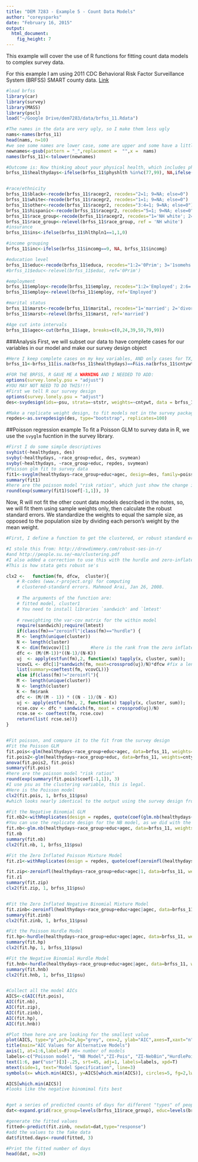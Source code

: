 ```yaml
---
title: "DEM 7283 - Example 5 - Count Data Models"
author: "coreysparks"
date: "February 16, 2015"
output:
  html_document:
    fig_height: 7
---
```


This example will cover the use of R functions for fitting count data models to complex survey data.

For this example I am using 2011 CDC Behavioral Risk Factor Surveillance System (BRFSS) SMART county data. [Link](http://www.cdc.gov/brfss/smart/smart_2011.htm)

```r
#load brfss
library(car)
library(survey)
library(MASS)
library(pscl)
load("~/Google Drive/dem7283/data/brfss_11.Rdata")

#The names in the data are very ugly, so I make them less ugly
nams<-names(brfss_11)
head(nams, n=10)
#we see some names are lower case, some are upper and some have a little _ in the first position. This is a nightmare.
newnames<-gsub(pattern = "_",replacement =  "",x =  nams)
names(brfss_11)<-tolower(newnames)

#Outcome is: Now thinking about your physical health, which includes physical illness and injury, for how many days during the past 30 days was your physical health not good?
brfss_11$healthydays<-ifelse(brfss_11$physhlth %in%c(77,99), NA,ifelse(brfss_11$physhlth==88,0, brfss_11$physhlth))


#race/ethnicity
brfss_11$black<-recode(brfss_11$racegr2, recodes="2=1; 9=NA; else=0")
brfss_11$white<-recode(brfss_11$racegr2, recodes="1=1; 9=NA; else=0")
brfss_11$other<-recode(brfss_11$racegr2, recodes="3:4=1; 9=NA; else=0")
brfss_11$hispanic<-recode(brfss_11$racegr2, recodes="5=1; 9=NA; else=0")
brfss_11$race_group<-recode(brfss_11$racegr2, recodes="1='NH white'; 2='NH black'; 3:4='NH other';5='hispanic'; else=NA", as.factor.result = T)
brfss_11$race_group<-relevel(brfss_11$race_group, ref = 'NH white')
#insurance
brfss_11$ins<-ifelse(brfss_11$hlthpln1==1,1,0)

#income grouping
brfss_11$inc<-ifelse(brfss_11$incomg==9, NA, brfss_11$incomg)

#education level
brfss_11$educ<-recode(brfss_11$educa, recodes="1:2='0Prim'; 3='1somehs'; 4='2hsgrad'; 5='3somecol'; 6='4colgrad';9=NA", as.factor.result=T)
#brfss_11$educ<-relevel(brfss_11$educ, ref='0Prim')

#employment
brfss_11$employ<-recode(brfss_11$employ, recodes="1:2='Employed'; 2:6='nilf'; 7='retired'; 8='unable'; else=NA", as.factor.result=T)
brfss_11$employ<-relevel(brfss_11$employ, ref='Employed')

#marital status
brfss_11$marst<-recode(brfss_11$marital, recodes="1='married'; 2='divorced'; 3='widowed'; 4='separated'; 5='nm';6='cohab'; else=NA", as.factor.result=T)
brfss_11$marst<-relevel(brfss_11$marst, ref='married')

#Age cut into intervals
brfss_11$agec<-cut(brfss_11$age, breaks=c(0,24,39,59,79,99))

```

###Analysis
First, we will subset our data to have complete cases for our variables in our model and make our survey design object

```r
#Here I keep complete cases on my key variables, AND only cases for TX, just for speed (the suvey procedures can run for a long time)
brfss_11<-brfss_11[is.na(brfss_11$healthydays)==F&is.na(brfss_11$cntywt)==F&is.na(brfss_11$black)==F&is.na(brfss_11$educ)==F&brfss_11$state==48,]

#FOR THE BRFSS, R GAVE ME A WARNING AND I NEEDED TO ADD:
options(survey.lonely.psu = "adjust")
#YOU MAY NOT NEED TO DO THIS!!!!
#First we tell R our survey design
options(survey.lonely.psu = "adjust")
des<-svydesign(ids=~psu, strata=~ststr, weights=~cntywt, data = brfss_11[is.na(brfss_11$cntywt)==F,], nest=T )

#Make a replicate weight design, to fit models not in the survey package
repdes<-as.svrepdesign(des, type="bootstrap", replicates=100)
```

##Poisson regression example
To fit a Poisson GLM to survey data in R, we use the `svyglm` fucntion in the survey library. 

```r
#First I do some simple descriptives
svyhist(~healthydays, des)
svyby(~healthydays, ~race_group+educ, des, svymean)
svyby(~healthydays, ~race_group+educ, repdes, svymean)
#Poisson glm fit to survey data
fit1<-svyglm(healthydays~race_group+educ+agec, design=des, family=poisson)
summary(fit1)
#here are the poisson model "risk ratios", which just show the change in the mean
round(exp(summary(fit1)$coef[-1,1]), 3)
```

Now, R will not fit the other count data models described in the notes, so, we will fit them using sample weights only, then calculate the robust standard errors. We standardize the weights to equal the sample size, as opposed to the population size by dividing each person's weight by the mean weight.

```r
#First, I define a function to get the clustered, or robust standard errors. This function effectively controls for the within-strata homogeneity when calculateing the se's for the betas. 

#I stole this from: http://drewdimmery.com/robust-ses-in-r/
#and http://people.su.se/~ma/clustering.pdf
#I also added a correction to use this with the hurdle and zero-inflated models
#This is how stata gets robust se's

clx2 <-   function(fm, dfcw,  cluster){
    # R-codes (www.r-project.org) for computing
    # clustered-standard errors. Mahmood Arai, Jan 26, 2008.
    
    # The arguments of the function are:
    # fitted model, cluster1
    # You need to install libraries `sandwich' and `lmtest'
    
    # reweighting the var-cov matrix for the within model
    require(sandwich);require(lmtest)
    if(class(fm)=="zeroinfl"|class(fm)=="hurdle") {
    M <- length(unique(cluster))   
    N <- length(cluster)           
    K <- dim(fm$vcov)[1]        #here is the rank from the zero inflated fits             
    dfc <- (M/(M-1))*((N-1)/(N-K))  
    uj  <- apply(estfun(fm),2, function(x) tapply(x, cluster, sum));
    vcovCL <- dfc[1]*sandwich(fm, meat=crossprod(uj)/N)*dfcw #fix a length problem in dfc
    list(summary=coeftest(fm, vcovCL))}
    else if(class(fm)!="zeroinfl"){
    M <- length(unique(cluster))
    N <- length(cluster)
    K <- fm$rank
    dfc <- (M/(M - 1)) * ((N - 1)/(N - K))
    uj <- apply(estfun(fm), 2, function(x) tapply(x, cluster, sum));
    rcse.cov <- dfc * sandwich(fm, meat = crossprod(uj)/N)
    rcse.se <- coeftest(fm, rcse.cov)
    return(list( rcse.se))}
}


#Fit poisson, and compare it to the fit from the survey design
#Fit the Poisson GLM
fit.pois<-glm(healthydays~race_group+educ+agec, data=brfss_11, weights=cntywt/mean(cntywt), family=poisson)
fit.pois2<-glm(healthydays~race_group+educ, data=brfss_11, weights=cntywt/mean(cntywt), family=poisson)
anova(fit.pois2, fit.pois)
summary(fit.pois)
#here are the poisson model "risk ratios"
round(exp(summary(fit.pois)$coef[-1,1]), 3)
#I use psu as the clustering variable, this is legal.
#Here is the Poisson model
clx2(fit.pois, 1, brfss_11$psu)
#which looks nearly identical to the output using the survey design from above

#Fit the Negative Binomial GLM
fit.nb2<-withReplicates(design = repdes, quote(coef(glm.nb(healthydays~race_group+educ+agec,  weights=.weights))))
#You can use the replicate design for the NB model, as we did with the multinomial model last week:
fit.nb<-glm.nb(healthydays~race_group+educ+agec, data=brfss_11, weights=cntywt/mean(cntywt))
fit.nb
summary(fit.nb)
clx2(fit.nb, 1, brfss_11$psu)

#Fit the Zero Inflated Poisson Mixture Model
fit.z1<-withReplicates(design = repdes, quote(coef(zeroinfl(healthydays~race_group+educ+agec|1,dist="poisson",  weights=.weights))))

fit.zip<-zeroinfl(healthydays~race_group+educ+agec|1, data=brfss_11, weights=cntywt/mean(cntywt), dist="poisson")
fit.z1
summary(fit.zip)
clx2(fit.zip, 1, brfss_11$psu)


#Fit the Zero Inflated Negative Binomial Mixture Model
fit.zinb<-zeroinfl(healthydays~race_group+educ+agec|agec, data=brfss_11, weights=cntywt/mean(cntywt), dist="negbin")
summary(fit.zinb)
clx2(fit.zinb, 1, brfss_11$psu)

#Fit the Poisson Hurdle Model
fit.hp<-hurdle(healthydays~race_group+educ+agec|agec, data=brfss_11, weights=cntywt/mean(cntywt), dist="poisson")
summary(fit.hp)
clx2(fit.hp, 1, brfss_11$psu)

#Fit the Negative Binomial Hurdle Model
fit.hnb<-hurdle(healthydays~race_group+educ+agec|agec, data=brfss_11, weights=cntywt/mean(cntywt), dist="negbin")
summary(fit.hnb)
clx2(fit.hnb, 1, brfss_11$psu)


#Collect all the model AICs
AICS<-c(AIC(fit.pois),
AIC(fit.nb),
AIC(fit.zip),
AIC(fit.zinb),
AIC(fit.hp),
AIC(fit.hnb))

#Plot them here are are looking for the smallest value
plot(AICS, type="p",pch=24,bg="grey", cex=2, ylab="AIC",axes=T,xaxt="n", xlab="", ylim=c(min(AICS)-5000, max(AICS)+5000))
title(main="AIC Values for Alternative Models")
axis(1, at=1:6,labels=F) #6= number of models
labels<-c("Poisson model", "NB Model","ZI-Pois", "ZI-NebBin","HurdlePois", "HurdleNB" )
text(1:6, par("usr")[3]-.25, srt=45, adj=1, labels=labels, xpd=T)
mtext(side=1, text="Model Specification", line=3)
symbols(x= which.min(AICS), y=AICS[which.min(AICS)], circles=5, fg=2,lwd=3,add=T)

AICS[which.min(AICS)]
#looks like the negative binomimal fits best  


#get a series of predicted counts of days for different "types" of people for each model
dat<-expand.grid(race_group=levels(brfss_11$race_group), educ=levels(brfss_11$educ), agec=levels(brfss_11$agec))

#generate the fitted values
fitted<-predict(fit.zinb, newdat=dat,type="response")
#add the values to the fake data
dat$fitted.days<-round(fitted, 3)

#Print the fitted number of days
head(dat, n=20)


```
